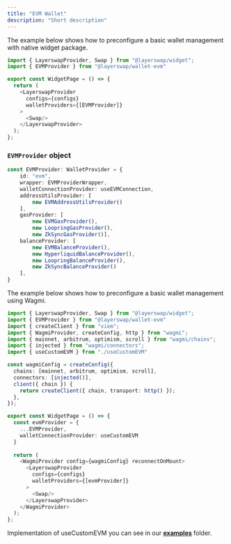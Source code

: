 ```yaml
---
title: "EVM Wallet"
description: "Short description"
---
```


The example below shows how to preconfigure a basic wallet management with native widget package.

```typescript  theme={"system"}
import { LayerswapProvider, Swap } from "@layerswap/widget";
import { EVMProvider } from "@layerswap/wallet-evm"

export const WidgetPage = () => {
  return (
    <LayerswapProvider 
      configs={configs}
      walletProviders={[EVMProvider]}
    >
      <Swap/>
    </LayerswapProvider>
  );
};
```

### `EVMProvider` object

```TypeScript  theme={"system"}
const EVMProvider: WalletProvider = {
    id: "evm",
    wrapper: EVMProviderWrapper,
    walletConnectionProvider: useEVMConnection,
    addressUtilsProvider: [
        new EVMAddressUtilsProvider()
    ],
    gasProvider: [
        new EVMGasProvider(),
        new LoopringGasProvider(),
        new ZkSyncGasProvider()],
    balanceProvider: [
        new EVMBalanceProvider(),
        new HyperliquidBalanceProvider(),
        new LoopringBalanceProvider(),
        new ZkSyncBalanceProvider()
    ],
}
```


The example below shows how to preconfigure a basic wallet management using Wagmi.

```typescript  theme={"system"}
import { LayerswapProvider, Swap } from "@layerswap/widget";
import { EVMProvider } from "@layerswap/wallet-evm"
import { createClient } from "viem";
import { WagmiProvider, createConfig, http } from "wagmi";
import { mainnet, arbitrum, optimism, scroll } from "wagmi/chains";
import { injected } from "wagmi/connectors";
import { useCustomEVM } from "./useCustomEVM"

const wagmiConfig = createConfig({
  chains: [mainnet, arbitrum, optimism, scroll],
  connectors: [injected()],
  client({ chain }) {
    return createClient({ chain, transport: http() });
  },
});

export const WidgetPage = () => {
  const evmProvider = {
    ...EVMProvider,
    walletConnectionProvider: useCustomEVM
  }
  
  return (
    <WagmiProvider config={wagmiConfig} reconnectOnMount>
      <LayerswapProvider 
        configs={configs}
        walletProviders={[evmProvider]}
      >
        <Swap/>
      </LayerswapProvider>
    </WagmiProvider>
  );
};
```

Implementation of useCustomEVM you can see in our [**examples**](https://github.com/layerswap/layerswapapp/tree/dev-monorepo/examples) folder.